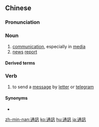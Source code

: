 {{also|通讯}}
==Chinese==
{{zh-forms|s=通讯}}

===Pronunciation===
{{zh-pron
|m=tōngxùn
|c=tung1 seon3
|mn=thong-sìn
|cat=n
}}

===Noun===
{{zh-noun}}

# [[communication]], especially in [[media]]
# [[news]] [[report]]

====Derived terms====
{{zh-der|即時通訊|通訊兵|通訊處|通訊錄|通訊社|通訊網|通訊員}}

===Verb===
{{zh-verb}}

# {{label|zh|dated}} to send a [[message]] by [[letter]] or [[telegram]]

====Synonyms====
* {{zh-l|通信}}

{{zh-cat|Elementary}}

[[zh-min-nan:通訊]]
[[ko:通訊]]
[[hu:通訊]]
[[ja:通訊]]